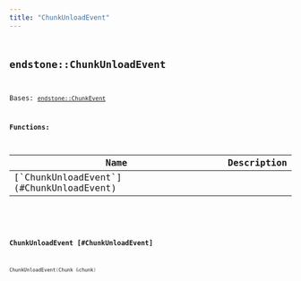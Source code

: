 ```yaml
---
title: "ChunkUnloadEvent"
---
```


## <code className="doc-symbol doc-symbol-class"/> endstone::ChunkUnloadEvent

Bases: [`endstone::ChunkEvent`](chunk_event)
















**Functions:**

<table>
<thead>
   <tr>
      <th>Name</th>
      <th>Description</th>
   </tr>
</thead>
<tbody>
<tr key="classendstone_1_1_chunk_unload_event_1aaf42a47c7fe2b92eff323ebc9326a18a">
    <td>[`ChunkUnloadEvent`](#ChunkUnloadEvent)</td>
    <td></td>
</tr>
</tbody>
</table>

### <code className="doc-symbol doc-symbol-function"/> ChunkUnloadEvent [#ChunkUnloadEvent]

```cpp
ChunkUnloadEvent(Chunk &chunk)
```